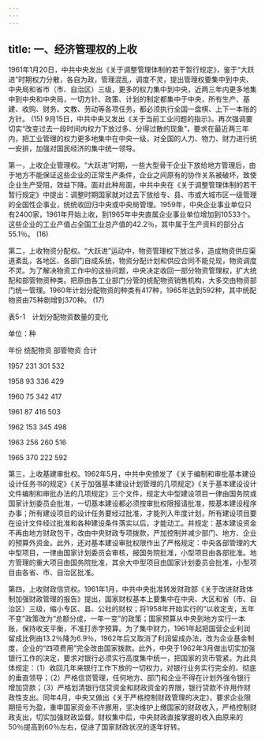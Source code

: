 ```yaml
---
---
---
```

title: 一、经济管理权的上收
---




1961年1月20日，中共中央发出《关于调整管理体制的若干暂行规定》，鉴于“大跃进”时期权力分散，各自为政，管理混乱，调度不灵，提出管理权要集中到中央、中央局和省市（市、自治区）三级，更多的权力集中到中央，近两三年内更多地集中到中央和中央局，一切方针、政策、计划的制定都集中于中央，所有生产、基建、收购、财务、文教、劳动等各项任务，都必须执行全国一盘棋、上下一本账的方针。 (15) 9月15日，中共中央又发出《关于当前工业问题的指示》。再次强调要切实“改变过去一段时间内权力下放过多、分得过散的现象”，要求在最近两三年内，把工业管理的权力更多地集中在中央一级，对全国的人力、物力、财力进行统一安排，加强对国民经济的集中统一领导。

第一，上收企业管理权。“大跃进”时期，一些大型骨干企业下放给地方管理后，由于地方不能保证这些企业的正常生产条件，企业之间原有的协作关系被破坏，致使企业生产受阻，效益下降。面对此种局面，中共中央在《关于调整管理体制的若干暂行规定》中提出：调整时期国家就对过去下放给专、县、市或大城市区一级管理的全国性企事业，统统收回归中央或中央局管理。1959年，中央企业事业单位只有2400家，1961年开始上收，到1965年中央直属企业事业单位增加到10533个。这些企业的工业产值占全国工业总产值的42.2％，其中属于生产资料的部分占55.1％。 (16)

第二，上收物资分配权。“大跃进”运动中，物资管理权下放过多，造成物资供应渠道紊乱，各地区、各部门自成系统，物资分配计划和供应合同不能兑现，物资调度不灵。为了解决物资工作中的这些问题，中央决定收回一部分物资管理权，扩大统配和部管物资种类。把原由各工业部门分管的统配物资销售机构，大多交由物资部门统一管理。1960年计划分配物资的种类有417种，1965年达到592种，其中统配物资由75种剧增到370种。 (17)

表5-1　计划分配物资数量的变化

单位：种

年份 统配物资 部管物资 合计

1957 231 301 532

1958 93 336 429

1960 75 342 417

1961 87 416 503

1962 153 345 498

1963 256 260 516

1965 370 222 592

第三，上收基建审批权。1962年5月，中共中央颁发了《关于编制和审批基本建设设计任务书的规定》《关于加强基本建设计划管理的几项规定》《关于基本建设设计文件编制和审批办法的几项规定》三个文件，规定大中型建设项目一律由国务院或国家计划委员会批准，一切基本建设都必须按审批权限报请批准，按基本建设程序办事；所有建设项目的设计任务要经过批准，才能列入年度计划，所有建设项目要在设计文件经过批准和各种建设条件落实以后，才能动工。并规定：基本建设资金不再由地方财政包干，改由中央财政专项拨款，严加控制并减少部门、地方、企业的预算外资金。此外，还对基本建设审批权限作出了严格规定：中央各部管理的大中型项目，一律由国家计划委员会审核，报国务院批准，小型项目由各部批准。地方管理的重大项目由国务院批准，其余大中型项目由国家计划委员会批准，小型项目由各省、市、自治区批准。

第四，上收财政信贷权。1961年1月，中共中央批准转发财政部《关于改进财政体制加强财政管理的报告》提出，国家财权基本上要集中在中央、大区和省（市、自治区）三级，缩小专区、县、公社的财权；将1958年开始实行的“以收定支，五年不变”政策改为“总额分成，一年一变”的政策；国家预算从中央到地方实行一本账，保持收支平衡，不准打赤字预算。为了集中财力，1961年起把国营企业利润留成比例由13.2％降为6.9％，1962年后又取消了利润留成办法，改为企业基金制度，企业的“四项费用”完全改由国家拨款。此外，中央于1962年3月做出切实加强银行工作的决定，要求对银行必须实行高度集中统一，把国家的货币管紧。为此具体规定：（1）收回几年来银行工作下放的一切权力，对银行业务实行完全的、彻底的垂直领导；（2）严格信贷管理，任何地方、部门和企业不得在计划外强令银行增加贷款；（3）严格划清银行信贷资金和财政资金的界限，银行贷款不许用作财政性支出。同年4月，中央又做出《关于严格控制财政管理的决定》，要求企业限期扭亏为盈，重申国家资金不许挪用，坚决维护上缴国家的财政收入，严格控制财政支出，切实加强财政监督。财权集中后，中央财政直接掌握的收入由原来的50％提高到60％左右，促进了国家财政状况的逐年好转。